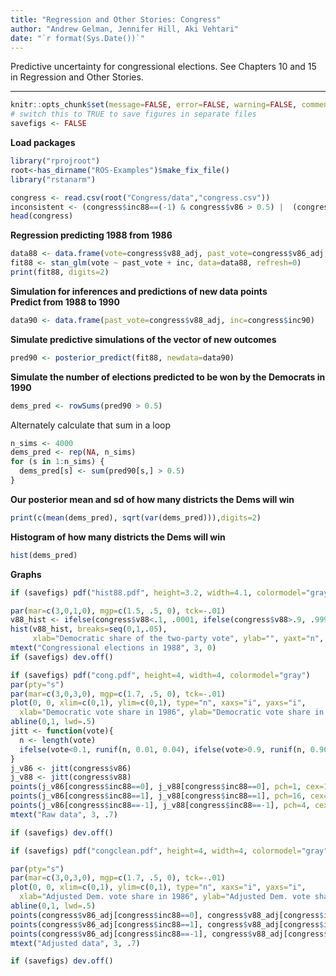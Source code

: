 ```yaml
---
title: "Regression and Other Stories: Congress"
author: "Andrew Gelman, Jennifer Hill, Aki Vehtari"
date: "`r format(Sys.Date())`"
---
```

Predictive uncertainty for congressional elections. See Chapters 10
and 15 in Regression and Other Stories.

-------------


```r
knitr::opts_chunk$set(message=FALSE, error=FALSE, warning=FALSE, comment=NA)
# switch this to TRUE to save figures in separate files
savefigs <- FALSE
```

**Load packages**

```r
library("rprojroot")
root<-has_dirname("ROS-Examples")$make_fix_file()
library("rstanarm")

congress <- read.csv(root("Congress/data","congress.csv"))
inconsistent <- (congress$inc88==(-1) & congress$v86 > 0.5) |  (congress$inc88==1 & congress$v86 < 0.5)
head(congress)
```

**Regression predicting 1988 from 1986**

```r
data88 <- data.frame(vote=congress$v88_adj, past_vote=congress$v86_adj, inc=congress$inc88)
fit88 <- stan_glm(vote ~ past_vote + inc, data=data88, refresh=0)
print(fit88, digits=2)
```

**Simulation for inferences and predictions of new data points**</br>
**Predict from 1988 to 1990**

```r
data90 <- data.frame(past_vote=congress$v88_adj, inc=congress$inc90)
```

**Simulate predictive simulations of the vector of new outcomes**

```r
pred90 <- posterior_predict(fit88, newdata=data90)
```

**Simulate the number of elections predicted to be won by the Democrats in 1990**

```r
dems_pred <- rowSums(pred90 > 0.5)
```

Alternately calculate that sum in a loop

```r
n_sims <- 4000
dems_pred <- rep(NA, n_sims)
for (s in 1:n_sims) {
  dems_pred[s] <- sum(pred90[s,] > 0.5)
}
```

**Our posterior mean and sd of how many districts the Dems will win**

```r
print(c(mean(dems_pred), sqrt(var(dems_pred))),digits=2)
```

**Histogram of how many districts the Dems will win**

```r
hist(dems_pred)
```

**Graphs**

```r
if (savefigs) pdf("hist88.pdf", height=3.2, width=4.1, colormodel="gray")
```
```r
par(mar=c(3,0,1,0), mgp=c(1.5, .5, 0), tck=-.01)
v88_hist <- ifelse(congress$v88<.1, .0001, ifelse(congress$v88>.9, .9999, congress$v88))
hist(v88_hist, breaks=seq(0,1,.05),
     xlab="Democratic share of the two-party vote", ylab="", yaxt="n", main="")
mtext("Congressional elections in 1988", 3, 0)
if (savefigs) dev.off()

if (savefigs) pdf("cong.pdf", height=4, width=4, colormodel="gray")
par(pty="s")
par(mar=c(3,0,3,0), mgp=c(1.7, .5, 0), tck=-.01)
plot(0, 0, xlim=c(0,1), ylim=c(0,1), type="n", xaxs="i", yaxs="i",
  xlab="Democratic vote share in 1986", ylab="Democratic vote share in 1988")
abline(0,1, lwd=.5)
jitt <- function(vote){
  n <- length(vote)
  ifelse(vote<0.1, runif(n, 0.01, 0.04), ifelse(vote>0.9, runif(n, 0.96, 0.99), vote))
}
j_v86 <- jitt(congress$v86)
j_v88 <- jitt(congress$v88)
points(j_v86[congress$inc88==0], j_v88[congress$inc88==0], pch=1, cex=1)
points(j_v86[congress$inc88==1], j_v88[congress$inc88==1], pch=16, cex=.8)
points(j_v86[congress$inc88==-1], j_v88[congress$inc88==-1], pch=4, cex=.8)
mtext("Raw data", 3, .7)
```
```r
if (savefigs) dev.off()

```
```r
if (savefigs) pdf("congclean.pdf", height=4, width=4, colormodel="gray")
```
```r
par(pty="s")
par(mar=c(3,0,3,0), mgp=c(1.7, .5, 0), tck=-.01)
plot(0, 0, xlim=c(0,1), ylim=c(0,1), type="n", xaxs="i", yaxs="i",
  xlab="Adjusted Dem. vote share in 1986", ylab="Adjusted Dem. vote share in 1988")
abline(0,1, lwd=.5)
points(congress$v86_adj[congress$inc88==0], congress$v88_adj[congress$inc88==0], pch=1, cex=1)
points(congress$v86_adj[congress$inc88==1], congress$v88_adj[congress$inc88==1], pch=16, cex=.8)
points(congress$v86_adj[congress$inc88==-1], congress$v88_adj[congress$inc88==-1], pch=4, cex=.8)
mtext("Adjusted data", 3, .7)
```
```r
if (savefigs) dev.off()
```

